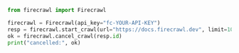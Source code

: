```python Python
from firecrawl import Firecrawl

firecrawl = Firecrawl(api_key="fc-YOUR-API-KEY")
resp = firecrawl.start_crawl(url="https://docs.firecrawl.dev", limit=10)
ok = firecrawl.cancel_crawl(resp.id)
print("cancelled:", ok)
```


